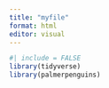 ```yaml
---
title: "myfile"
format: html
editor: visual
---
```


```r
#| include = FALSE
library(tidyverse)
library(palmerpenguins)
```
